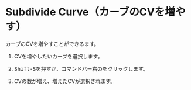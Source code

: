 
# Subdivide Curve（カーブのCVを増やす）

<Reference shortcut="Shift-S" command="Subdivide Curve" button="コマンドバー右" />

カーブのCVを増やすことができるます。

1. CVを増やしたいカーブを選択します。

2. <kbd>Shift-S</kbd>を押すか、コマンドバー右の<ButtonIcon type="button-subdivide-curve" />をクリックします。

3. CVの数が増え、増えたCVが選択されます。



